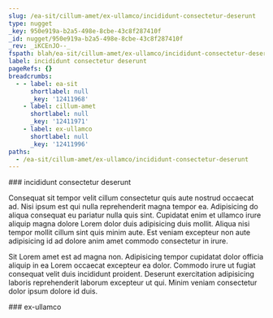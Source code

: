 ```yaml
---
slug: /ea-sit/cillum-amet/ex-ullamco/incididunt-consectetur-deserunt
type: nugget
_key: 950e919a-b2a5-498e-8cbe-43c8f287410f
_id: nugget/950e919a-b2a5-498e-8cbe-43c8f287410f
_rev: _iKCEnJO--_
fspath: blah/ea-sit/cillum-amet/ex-ullamco/incididunt-consectetur-deserunt.md
label: incididunt consectetur deserunt
pageRefs: {}
breadcrumbs:
  - - label: ea-sit
      shortlabel: null
      _key: '12411968'
    - label: cillum-amet
      shortlabel: null
      _key: '12411971'
    - label: ex-ullamco
      shortlabel: null
      _key: '12411996'
paths:
  - /ea-sit/cillum-amet/ex-ullamco/incididunt-consectetur-deserunt
---
```


<NuggetArea>
<Nugget slug="/ea-sit/cillum-amet/ex-ullamco/incididunt-consectetur-deserunt" type="nugget" _key="950e919a-b2a5-498e-8cbe-43c8f287410f" _id="nugget/950e919a-b2a5-498e-8cbe-43c8f287410f" _rev="_iKCEnJO--_" fspath="blah/ea-sit/cillum-amet/ex-ullamco/incididunt-consectetur-deserunt.md" label="incididunt consectetur deserunt" paths="/ea-sit/cillum-amet/ex-ullamco/incididunt-consectetur-deserunt">
<NuggetBody>
### incididunt consectetur deserunt

Consequat sit tempor velit cillum consectetur quis aute nostrud occaecat ad. Nisi ipsum est qui nulla reprehenderit magna tempor ea. Adipisicing do aliqua consequat eu pariatur nulla quis sint. Cupidatat enim et ullamco irure aliquip magna dolore Lorem dolor duis adipisicing duis mollit. Aliqua nisi tempor mollit cillum sint quis minim aute. Est veniam excepteur non aute adipisicing id ad dolore anim amet commodo consectetur in irure.

Sit Lorem amet est ad magna non. Adipisicing tempor cupidatat dolor officia aliquip in ea Lorem occaecat excepteur ea dolor. Commodo irure ut fugiat consequat velit duis incididunt proident. Deserunt exercitation adipisicing laboris reprehenderit laborum excepteur ut qui. Minim veniam consectetur dolor ipsum dolore id duis.

</NuggetBody>
<Breadcrumbs>
<Crumbs>
<Crumb _key="12411968" label="ea-sit" /><Crumb _key="12411971" label="cillum-amet" /><Crumb _key="12411996" label="ex-ullamco" />
</Crumbs>
</Breadcrumbs>
</Nugget>

<NuggetsInbound>
</NuggetsInbound>
<NuggetsOutbound>
</NuggetsOutbound>
</NuggetArea>
<PassagesInbound>
<Passage direction="inbound" type="passage" _key="12411996" _id="passage/12411996" _rev="_iKCEnJO---" label="ex-ullamco" passage="ex-ullamco" fspath="blah/ea-sit/cillum-amet/ex-ullamco" paths="/ea-sit/cillum-amet/ex-ullamco" slug="/ea-sit/cillum-amet/ex-ullamco">
<NuggetBody>
### ex-ullamco

</NuggetBody>
<Breadcrumbs>
<Crumbs>
<Crumb _key="12411968" label="ea-sit" /><Crumb _key="12411971" label="cillum-amet" />
</Crumbs>
</Breadcrumbs>
</Passage>

</PassagesInbound>
<PassagesOutbound>
</PassagesOutbound>